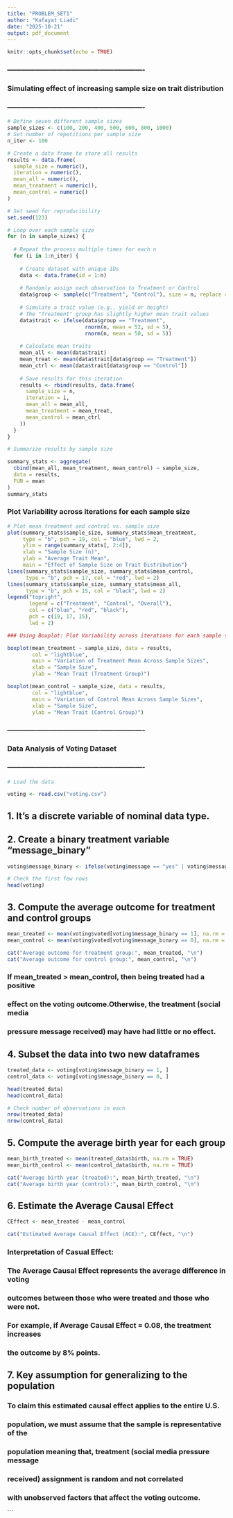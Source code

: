 ---
title: "PROBLEM_SET1"
author: "Kafayat Liadi"
date: "2025-10-21"
output: pdf_document
---

```{r setup, include=FALSE}
knitr::opts_chunk$set(echo = TRUE)
```

### ----------------------------------------------------------
### Simulating effect of increasing sample size on trait distribution
### ----------------------------------------------------------


```{r simulation}

# Define seven different sample sizes
sample_sizes <- c(100, 200, 400, 500, 600, 800, 1000)
# Set number of repetitions per sample size
n_iter <- 100

# Create a data frame to store all results
results <- data.frame(
  sample_size = numeric(),
  iteration = numeric(),
  mean_all = numeric(),
  mean_treatment = numeric(),
  mean_control = numeric()
)

# Set seed for reproducibility
set.seed(123)

# Loop over each sample size
for (n in sample_sizes) {
  
  # Repeat the process multiple times for each n
  for (i in 1:n_iter) {
    
    # Create dataset with unique IDs
    data <- data.frame(id = 1:n)
    
    # Randomly assign each observation to Treatment or Control
    data$group <- sample(c("Treatment", "Control"), size = n, replace = TRUE)
    
    # Simulate a trait value (e.g., yield or height)
    # The "Treatment" group has slightly higher mean trait values
    data$trait <- ifelse(data$group == "Treatment",
                         rnorm(n, mean = 52, sd = 5),
                         rnorm(n, mean = 50, sd = 5))
    
    # Calculate mean traits
    mean_all <- mean(data$trait)
    mean_treat <- mean(data$trait[data$group == "Treatment"])
    mean_ctrl <- mean(data$trait[data$group == "Control"])
    
    # Save results for this iteration
    results <- rbind(results, data.frame(
      sample_size = n,
      iteration = i,
      mean_all = mean_all,
      mean_treatment = mean_treat,
      mean_control = mean_ctrl
    ))
  }
}

# Summarize results by sample size

summary_stats <- aggregate(
  cbind(mean_all, mean_treatment, mean_control) ~ sample_size,
  data = results,
  FUN = mean
)
summary_stats


```

### Plot Variability across iterations for each sample size

```{r variation, echo=TRUE}
# Plot mean treatment and control vs. sample size
plot(summary_stats$sample_size, summary_stats$mean_treatment,
     type = "b", pch = 19, col = "blue", lwd = 2,
     ylim = range(summary_stats[, 2:4]),
     xlab = "Sample Size (n)",
     ylab = "Average Trait Mean",
     main = "Effect of Sample Size on Trait Distribution")
lines(summary_stats$sample_size, summary_stats$mean_control,
      type = "b", pch = 17, col = "red", lwd = 2)
lines(summary_stats$sample_size, summary_stats$mean_all,
      type = "b", pch = 15, col = "black", lwd = 2)
legend("topright",
       legend = c("Treatment", "Control", "Overall"),
       col = c("blue", "red", "black"),
       pch = c(19, 17, 15),
       lwd = 2)

### Using Boxplot: Plot Variability across iterations for each sample size

boxplot(mean_treatment ~ sample_size, data = results,
        col = "lightblue",
        main = "Variation of Treatment Mean Across Sample Sizes",
        xlab = "Sample Size",
        ylab = "Mean Trait (Treatment Group)")

boxplot(mean_control ~ sample_size, data = results,
        col = "lightblue",
        main = "Variation of Control Mean Across Sample Sizes",
        xlab = "Sample Size",
        ylab = "Mean Trait (Control Group)")

```


### ----------------------------------------------------------
### Data Analysis of Voting Dataset
### ----------------------------------------------------------

```{r data analysis}

# Load the data

voting <- read.csv("voting.csv")
```

## 1. It's a discrete variable of nominal data type.

## 2. Create a binary treatment variable "message_binary"


```{r data_conversion}


voting$message_binary <- ifelse(voting$message == "yes" | voting$message == 1, 1, 0)

# Check the first few rows
head(voting)

```

## 3. Compute the average outcome for treatment and control groups

```{r group_average}

mean_treated <- mean(voting$voted[voting$message_binary == 1], na.rm = TRUE)
mean_control <- mean(voting$voted[voting$message_binary == 0], na.rm = TRUE)

cat("Average outcome for treatment group:", mean_treated, "\n")
cat("Average outcome for control group:", mean_control, "\n")

```

### If mean_treated > mean_control, then being treated had a positive
### effect on the voting outcome.Otherwise, the treatment (social media
### pressure message received) may have had little or no effect.


## 4. Subset the data into two new dataframes

```{r subset}

treated_data <- voting[voting$message_binary == 1, ]
control_data <- voting[voting$message_binary == 0, ]

head(treated_data)
head(control_data)

# Check number of observations in each
nrow(treated_data)
nrow(control_data)

```


## 5. Compute the average birth year for each group

```{r average_birthyear}

mean_birth_treated <- mean(treated_data$birth, na.rm = TRUE)
mean_birth_control <- mean(control_data$birth, na.rm = TRUE)

cat("Average birth year (treated):", mean_birth_treated, "\n")
cat("Average birth year (control):", mean_birth_control, "\n")

```

## 6. Estimate the Average Causal Effect 

```{r average_causal_effect}

CEffect <- mean_treated - mean_control

cat("Estimated Average Causal Effect (ACE):", CEffect, "\n")

```

### Interpretation of Casual Effect:

### The Average Causal Effect  represents the average difference in voting
### outcomes between those who were treated and those who were not.
### For example, if Average Causal Effect  = 0.08, the treatment increases
### the outcome by 8% points.

## 7. Key assumption for generalizing to the population


### To claim this estimated causal effect applies to the entire U.S.
### population, we must assume that the sample is representative of the
### population  meaning that, treatment (social media pressure message 
### received) assignment is random and not correlated
### with unobserved factors that affect the voting outcome.



```
